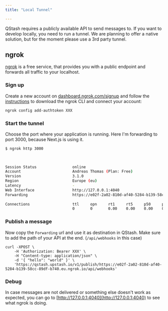 ```yaml
---
title: "Local Tunnel"

---
```


QStash requires a publicly available API to send messages to. If you want to
develop locally, you need to run a tunnel. We are planning to offer a native
solution, but for the moment please use a 3rd party tunnel.

## ngrok

[ngrok](https://ngrok.com) is a free service, that provides you with a public
endpoint and forwards all traffic to your localhost.

### Sign up

Create a new account on
[dashboard.ngrok.com/signup](https://dashboard.ngrok.com/signup) and follow the
[instructions](https://dashboard.ngrok.com/get-started/setup) to download the
ngrok CLI and connect your account:

```bash
ngrok config add-authtoken XXX
```

### Start the tunnel

Choose the port where your application is running. Here I'm forwarding to port
3000, because Next.js is using it.

```bash
$ ngrok http 3000

                                                                                                                                                                  
                                                                                                                               
Session Status                online                                                                                           
Account                       Andreas Thomas (Plan: Free)                                                                      
Version                       3.1.0                                                                                            
Region                        Europe (eu)                                                                                      
Latency                       -                                                                                                
Web Interface                 http://127.0.0.1:4040                                                                            
Forwarding                    https://e02f-2a02-810d-af40-5284-b139-58cc-89df-b740.eu.ngrok.io -> http://localhost:3000        
                                                                                                                               
Connections                   ttl     opn     rt1     rt5     p50     p90                                                      
                              0       0       0.00    0.00    0.00    0.00
```

### Publish a message

Now copy the `Forwarding` url and use it as destination in QStash. Make sure to
add the path of your API at the end. (`/api/webhooks` in this case)

```
curl -XPOST \
    -H 'Authorization: Bearer XXX' \
    -H "Content-type: application/json" \
    -d '{ "hello": "world" }' \
    'https://qstash.upstash.io/v1/publish/https://e02f-2a02-810d-af40-5284-b139-58cc-89df-b740.eu.ngrok.io/api/webhooks'
```

### Debug

In case messages are not delivered or something else doesn't work as expected,
you can go to [http://127.0.0.1:4040](http://127.0.0.1:4040) to see what ngrok
is doing.
